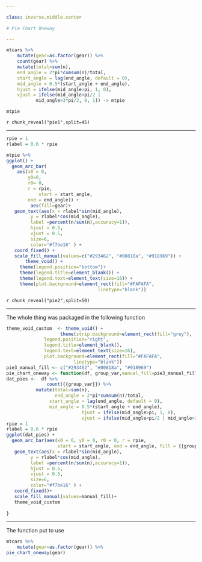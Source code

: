 ```yaml
---

class: inverse,middle,center 
 
# Pie Chart Oneway

---
```


```r
mtcars %>% 
    mutate(gear=as.factor(gear)) %>% 
    count(gear) %>% 
    mutate(total=sum(n),
    end_angle = 2*pi*cumsum(n)/total,      
    start_angle = lag(end_angle, default = 0),   
    mid_angle = 0.5*(start_angle + end_angle),
    hjust = ifelse(mid_angle>pi, 1, 0),
    vjust = ifelse(mid_angle<pi/2 | 
		   mid_angle>3*pi/2, 0, 1)) -> mtpie

mtpie
```

`r chunk_reveal("pie1",split=45)`

---

```r
rpie = 1 
rlabel = 0.6 * rpie

mtpie %>% 
ggplot() + 
  geom_arc_bar(  
	aes(x0 = 0,
	    y0=0,
	    r0= 0,
	    r = rpie,
            start = start_angle, 
	    end = end_angle)) +
         aes(fill=gear)+
   geom_text(aes(x = rlabel*sin(mid_angle), 
		 y = rlabel*cos(mid_angle), 
		 label =percent(n/sum(n),accuracy=1)), 
	     hjust = 0.5, 
	     vjust = 0.5,
	     size=6,
	     color="#f7be16" ) +
   coord_fixed() +
   scale_fill_manual(values=c("#293462", "#00818a", "#918969")) +
       theme_void() + 
     theme(legend.position="bottom")+
     theme(legend.title=element_blank()) + 
     theme(legend.text=element_text(size=16)) + 
     theme(plot.background=element_rect(fill="#FAFAFA",
                                  linetype="blank"))

```

`r chunk_reveal("pie2",split=50)`

---

The whole thing was packaged in the following function 

```r
theme_void_custom  <- theme_void() + 
                    theme(strip.background=element_rect(fill="grey"),
			  legend.position="right", 
			  legend.title=element_blank(), 
			  legend.text=element_text(size=16),
			  plot.background=element_rect(fill="#FAFAFA", 
						 linetype="blank"))
pie3_manual_fill <- c("#293462", "#00818a", "#918969")
pie_chart_oneway <- function(df, group_var,manual_fill=pie3_manual_fill){
dat_pies <-  df %>%  
	           count({{group_var}}) %>% 
		   mutate(total=sum(n),
		          end_angle = 2*pi*cumsum(n)/total,      
			    start_angle = lag(end_angle, default = 0),   
			    mid_angle = 0.5*(start_angle + end_angle),
                            hjust = ifelse(mid_angle>pi, 1, 0),
                            vjust = ifelse(mid_angle<pi/2 | mid_angle>3*pi/2, 0, 1))
rpie = 1 
rlabel = 0.6 * rpie 
ggplot(dat_pies) + 
  geom_arc_bar(aes(x0 = 0, y0 = 0, r0 = 0, r = rpie,
                   start = start_angle, end = end_angle, fill = {{group_var}})) +
   geom_text(aes(x = rlabel*sin(mid_angle), 
		 y = rlabel*cos(mid_angle), 
		 label =percent(n/sum(n),accuracy=1)), 
	     hjust = 0.5, 
	     vjust = 0.5,
	     size=6,
	     color="#f7be16" ) +
   coord_fixed()+
   scale_fill_manual(values=manual_fill)+
   theme_void_custom 
 
}

```
---

The function put to use

```r
mtcars %>% 
    mutate(gear=as.factor(gear)) %>% 
pie_chart_oneway(gear)
```


